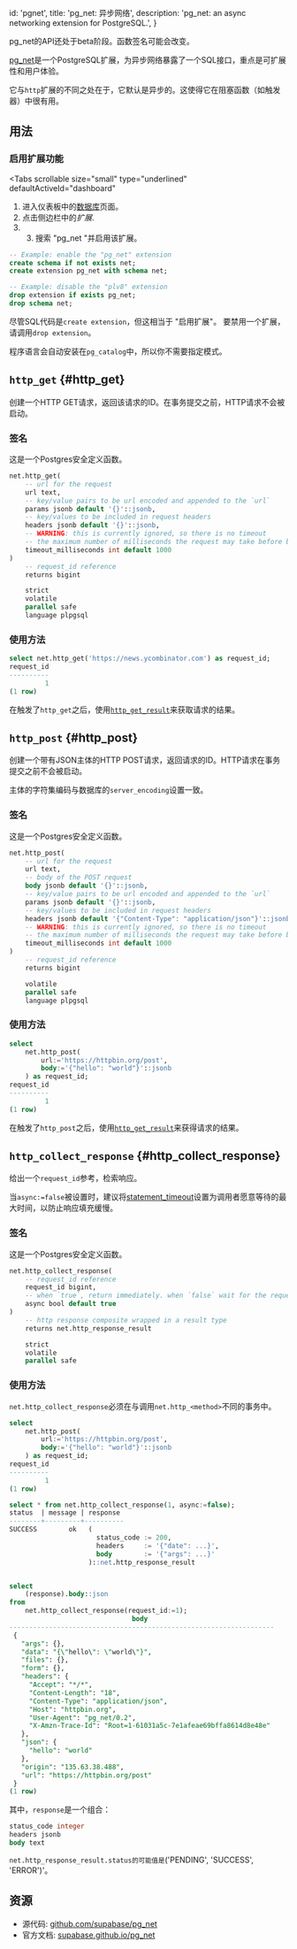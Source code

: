 
  id: 'pgnet',
  title: 'pg_net: 异步网络',
  description: 'pg_net: an async networking extension for PostgreSQL.',
}

<Admonition type="caution">

 pg_net的API还处于beta阶段。函数签名可能会改变。

</Admonition>

[pg_net](https://github.com/supabase/pg_net/)是一个PostgreSQL扩展，为异步网络暴露了一个SQL接口，重点是可扩展性和用户体验。

它与`http`扩展的不同之处在于，它默认是异步的。这使得它在阻塞函数（如触发器）中很有用。

## 用法

### 启用扩展功能

<Tabs
  scrollable
  size="small"
  type="underlined"
  defaultActiveId="dashboard"
>
<TabPanel id="dashboard" label="Dashboard">

1. 进入仪表板中的[数据库](https://app.supabase.com/project/_/database/tables)页面。
2. 点击侧边栏中的*扩展*.
3. 3. 搜索 "pg_net "并启用该扩展。

</TabPanel>
<TabPanel id="sql" label="SQL">

```sql
-- Example: enable the "pg_net" extension
create schema if not exists net;
create extension pg_net with schema net;

-- Example: disable the "plv8" extension
drop extension if exists pg_net;
drop schema net;
```

尽管SQL代码是`create extension`，但这相当于 "启用扩展"。
要禁用一个扩展，请调用`drop extension`。

程序语言会自动安装在`pg_catalog`中，所以你不需要指定模式。

</TabPanel>
</Tabs>

## `http_get` {#http_get}

创建一个HTTP GET请求，返回该请求的ID。在事务提交之前，HTTP请求不会被启动。

### 签名

<Admonition type="caution">

这是一个Postgres安全定义函数。

</Admonition>

```sql
net.http_get(
    -- url for the request
    url text,
    -- key/value pairs to be url encoded and appended to the `url`
    params jsonb default '{}'::jsonb,
    -- key/values to be included in request headers
    headers jsonb default '{}'::jsonb,
    -- WARNING: this is currently ignored, so there is no timeout
    -- the maximum number of milliseconds the request may take before being cancelled
    timeout_milliseconds int default 1000
)
    -- request_id reference
    returns bigint

    strict
    volatile
    parallel safe
    language plpgsql
```

### 使用方法

```sql
select net.http_get('https://news.ycombinator.com') as request_id;
request_id
----------
         1
(1 row)
```

在触发了`http_get`之后，使用[`http_get_result`](#http_get_result)来获取请求的结果。

## `http_post` {#http_post}

创建一个带有JSON主体的HTTP POST请求，返回请求的ID。HTTP请求在事务提交之前不会被启动。

主体的字符集编码与数据库的`server_encoding`设置一致。

### 签名

<Admonition type="caution">

这是一个Postgres安全定义函数。

</Admonition>

```sql
net.http_post(
    -- url for the request
    url text,
    -- body of the POST request
    body jsonb default '{}'::jsonb,
    -- key/value pairs to be url encoded and appended to the `url`
    params jsonb default '{}'::jsonb,
    -- key/values to be included in request headers
    headers jsonb default '{"Content-Type": "application/json"}'::jsonb,
    -- WARNING: this is currently ignored, so there is no timeout
    -- the maximum number of milliseconds the request may take before being cancelled
    timeout_milliseconds int default 1000
)
    -- request_id reference
    returns bigint

    volatile
    parallel safe
    language plpgsql
```

### 使用方法

```sql
select
    net.http_post(
        url:='https://httpbin.org/post',
        body:='{"hello": "world"}'::jsonb
    ) as request_id;
request_id
----------
         1
(1 row)
```

在触发了`http_post`之后，使用[`http_get_result`](#http_get_result)来获得请求的结果。

## `http_collect_response` {#http_collect_response}

给出一个`request_id`参考，检索响应。

当`async:=false`被设置时，建议将[statement_timeout](https://www.postgresql.org/docs/13/runtime-config-client.html)设置为调用者愿意等待的最大时间，以防止响应填充缓慢。

### 签名

<Admonition type="caution">

这是一个Postgres安全定义函数。

</Admonition>

```sql
net.http_collect_response(
    -- request_id reference
    request_id bigint,
    -- when `true`, return immediately. when `false` wait for the request to complete before returning
    async bool default true
)
    -- http response composite wrapped in a result type
    returns net.http_response_result

    strict
    volatile
    parallel safe
```

### 使用方法

<Admonition type="caution">

`net.http_collect_response`必须在与调用`net.http_<method>`不同的事务中。

</Admonition>

```sql
select
    net.http_post(
        url:='https://httpbin.org/post',
        body:='{"hello": "world"}'::jsonb
    ) as request_id;
request_id
----------
         1
(1 row)

select * from net.http_collect_response(1, async:=false);
status  | message | response
--------+---------+----------
SUCCESS        ok   (
                      status_code := 200,
                      headers     := '{"date": ...}',
                      body        := '{"args": ...}'
                    )::net.http_response_result


select
    (response).body::json
from
    net.http_collect_response(request_id:=1);
                               body
-------------------------------------------------------------------
 {
   "args": {},
   "data": "{\"hello\": \"world\"}",
   "files": {},
   "form": {},
   "headers": {
     "Accept": "*/*",
     "Content-Length": "18",
     "Content-Type": "application/json",
     "Host": "httpbin.org",
     "User-Agent": "pg_net/0.2",
     "X-Amzn-Trace-Id": "Root=1-61031a5c-7e1afeae69bffa8614d8e48e"
   },
   "json": {
     "hello": "world"
   },
   "origin": "135.63.38.488",
   "url": "https://httpbin.org/post"
 }
(1 row)
```

其中，`response`是一个组合：

```sql
status_code integer
headers jsonb
body text
```

`net.http_response_result.status的可能值是`('PENDING', 'SUCCESS', 'ERROR')'。

## 资源

- 源代码: [github.com/supabase/pg_net](https://github.com/supabase/pg_net/)
- 官方文档: [supabase.github.io/pg_net](https://supabase.github.io/pg_net/)



